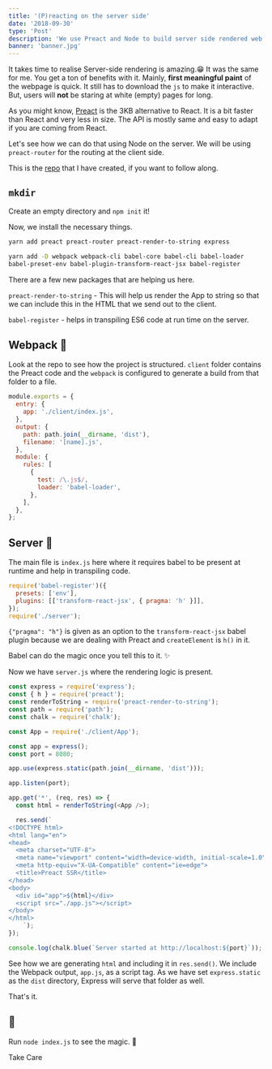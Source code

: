 ```yaml
---
title: '(P)reacting on the server side'
date: '2018-09-30'
type: 'Post'
description: 'We use Preact and Node to build server side rendered web pages. Blazing fast webpages can be built using Preact.'
banner: 'banner.jpg'
---
```


It takes time to realise Server-side rendering is amazing.😁 It was the same for me. You get a ton of benefits with it. Mainly, **first meaningful paint** of the webpage is quick. It still has to download the `js` to make it interactive. But, users will **not** be staring at white (empty) pages for long.

As you might know, [Preact](https://preactjs.com/) is the 3KB alternative to React. It is a bit faster than React and very less in size. The API is mostly same and easy to adapt if you are coming from React.

Let's see how we can do that using Node on the server. We will be using `preact-router` for the routing at the client side.

This is the [repo](https://github.com/aravindballa/preact-ssr) that I have created, if you want to follow along.

## `mkdir`

Create an empty directory and `npm init` it!

Now, we install the necessary things.

```bash
yarn add preact preact-router preact-render-to-string express

yarn add -D webpack webpack-cli babel-core babel-cli babel-loader
babel-preset-env babel-plugin-transform-react-jsx babel-register
```

There are a few new packages that are helping us here.

`preact-render-to-string` - This will help us render the App to string so that we can include this in the HTML that we send out to the client.

`babel-register` - helps in transpiling ES6 code at run time on the server.

## Webpack 🔷

Look at the repo to see how the project is structured. `client` folder contains the Preact code and the `webpack` is configured to generate a build from that folder to a file.

```javascript
module.exports = {
  entry: {
    app: './client/index.js',
  },
  output: {
    path: path.join(__dirname, 'dist'),
    filename: '[name].js',
  },
  module: {
    rules: [
      {
        test: /\.js$/,
        loader: 'babel-loader',
      },
    ],
  },
};
```

## Server 🚀

The main file is `index.js` here where it requires babel to be present at runtime and help in transpiling code.

```javascript
require('babel-register')({
  presets: ['env'],
  plugins: [['transform-react-jsx', { pragma: 'h' }]],
});
require('./server');
```

`{"pragma": "h"}` is given as an option to the `transform-react-jsx` babel plugin because we are dealing with Preact and `createElement` is `h()` in it.

Babel can do the magic once you tell this to it. ✨

Now we have `server.js` where the rendering logic is present.

```javascript
const express = require('express');
const { h } = require('preact');
const renderToString = require('preact-render-to-string');
const path = require('path');
const chalk = require('chalk');

const App = require('./client/App');

const app = express();
const port = 8080;

app.use(express.static(path.join(__dirname, 'dist')));

app.listen(port);

app.get('*', (req, res) => {
  const html = renderToString(<App />);

  res.send(`
<!DOCTYPE html>
<html lang="en">
<head>
  <meta charset="UTF-8">
  <meta name="viewport" content="width=device-width, initial-scale=1.0">
  <meta http-equiv="X-UA-Compatible" content="ie=edge">
  <title>Preact SSR</title>
</head>
<body>
  <div id="app">${html}</div>
  <script src="./app.js"></script>
</body>
</html>
    `);
});

console.log(chalk.blue(`Server started at http://localhost:${port}`));
```

See how we are generating `html` and including it in `res.send()`. We include the Webpack output, `app.js`, as a script tag. As we have set `express.static` as the `dist` directory, Express will serve that folder as well.

That's it.

## 🏃

Run `node index.js` to see the magic. 🎉

Take Care
